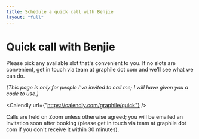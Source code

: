 ```yaml
---
title: Schedule a quick call with Benjie
layout: "full"
---
```



<div style={{maxWidth: '52rem', margin: 'auto'}}>

# Quick call with Benjie

Please pick any available slot that's convenient to you. If no slots are
convenient, get in touch via team a​t graphile d​ot com and we'll see what we can do.

_(This page is only for people I've invited to call me; I will have given you a code
to use.)_

<Calendly url={"https://calendly.com/graphile/quick"} />

Calls are held on Zoom unless otherwise agreed; you will be emailed an invitation soon after booking
(please get in touch via team a​t graphile d​ot com if you don't receive it within
30 minutes). 


</div>
